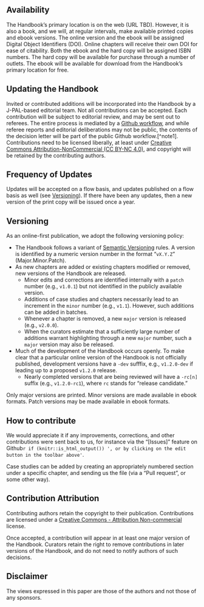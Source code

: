## Availability {-}

The Handbook's primary location is on the web (URL TBD). However, it is also a book, and we will, at regular intervals, make available printed copies and ebook versions. The online version and the ebook will be assigned Digital Object Identifiers (DOI). Online chapters will receive their own DOI for ease of citability. Both the ebook and the hard copy will be assigned ISBN numbers. The hard copy will be available for purchase through a number of outlets. The ebook will be available for download from the Handbook's primary location for free.

## Updating the Handbook {-}

Invited or contributed additions will be incorporated into the Handbook by a J-PAL-based editorial team. Not all contributions can be accepted. Each contribution will be subject to editorial review, and may be sent out to referees. The entire process is mediated by a [Github workflow](https://guides.github.com/introduction/flow/), and while referee reports and editorial deliberations may not be public, the contents of the decision letter will be part of the public Github workflow.[^note1]. Contributions need to be licensed liberally, at least under [Creative Commons Attribution-NonCommercial (CC BY-NC 4.0)](https://creativecommons.org/licenses/by-nc/4.0/), and copyright will be retained by the contributing authors.

## Frequency of Updates {-}

Updates will be accepted on a flow basis, and updates published on a flow basis as well (see [Versioning]). If there have been any updates, then a new version of the print copy will be issued once a year. 

## Versioning {-}

As an online-first publication, we adopt the following versioning policy:

- The Handbook follows a variant of [Semantic Versioning](https://semver.org/) rules. A version is identified by a numeric version number in the format "`vX.Y.Z`" (Major.Minor.Patch).
- As new chapters are added or existing chapters modified or removed, new versions of the Handbook are released. 
  - Minor edits and corrections are identified internally with a `patch` number (e.g., `v1.0.1`) but not identified in the publicly available version. 
  - Additions of case studies and chapters necessarily lead to an increment in the `minor` number (e.g., `v1.1`). However, such additions can be added in batches. 
  - Whenever a chapter is removed, a new `major` version is released (e.g., `v2.0.0`).
  - When the curators estimate that a sufficiently large number of additions warrant highlighting through a new `major` number, such a `major` version may also be released.
- Much of the development of the Handbook occurs openly. To make clear that a particular online version of the Handbook is not officially published, development versions have a `-dev`  sufffix, e.g., `v1.2.0-dev` if leading up to a proposed `v1.2.0` release. 
  - Nearly completed versions that are being reviewed will have a `-rc[n]` suffix (e.g., `v1.2.0-rc1`), where `rc` stands for "release candidate."

Only major versions are printed. Minor versions are made available in ebook formats. Patch versions may be made available in ebook formats.

## How to contribute {-}

We would appreciate it if any improvements, corrections, and other contributions were sent back to us, for instance via the "[Issues]" feature on 
Github`r if (knitr::is_html_output()) ', or by clicking on the edit button in the toolbar above'`. 

Case studies can be added by creating an appropriately numbered section under a specific chapter, and sending us the file (via a "Pull request", or some other way).

## Contribution Attribution {-}

Contributing authors retain the copyright to their publication. Contributions are licensed under a [Creative Commons - Attribution Non-commercial](https://creativecommons.org/licenses/by-nc/4.0/legalcode) license. 

Once accepted, a contribution will appear in at least one major version of the Handbook. Curators retain the right to remove contributions in later versions of the Handbook, and do not need to notify authors of such decisions.

## Disclaimer {-}
The views expressed in this paper are those of the authors and not those of any sponsors.